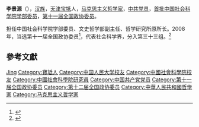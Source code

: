 {{Infobox philosopher
| name             = 李景源
| image            = 
| image_size       = 
| image_alt        = 
| caption          = 
| fullname         = 
| birth_name       = 
| birth_date       = 1945年7月
| birth_place      = {{ROC}}[[河北省|河北省]][[宝坻县|宝坻县]]
| death_date       = 
| death_place      = 
| death_cause      = 
| residence        = 
| nationality      = {{PRC}}
| educate          = [[博士|博士]]
| alma_mater       = [[中国人民大学|中国人民大学]]
| religion         = 
| spouse           = 
| children         = 
| parents          = 
| relatives        = 
| institutions     = [[中国社会科学院|中国社会科学院]]
| work             = 
| influences       = 
| influenced       = 
| award            = [[中国社会科学院学部委员|中国社会科学院学部委员]]
| signature        = 
| signature_size   = 
| signature_alt    = 
| era              = 
| region           = 
| school_tradition = 
| main_interests   = [[马克思主义哲学|马克思主义哲学]]
| notable_ideas    = 
| website          = 
}}
'''李景源'''（{{bd|1945年|7月|}}），[[汉族|汉族]]，[[天津|天津]][[宝坻县|宝坻]]人，[[马克思主义哲学|马克思主义哲学家]]，[[中共党员|中共党员]]，[[中国社会科学院学部委员|首批中国社会科学院学部委员]]，[[第十一届全国政协委员|第十一届全国政协委员]]。

担任中国社会科学院学部委员、文史哲学部副主任、哲学研究所原所长。2008年，当选第十一届全国政协委员<ref>{{cite news|title=第十一届全国政协委员名单|url=http://www.indaa.com.cn/zt/2009qglh/zxzs/200903/t20090303_127573.html|accessdate=2013-04-09|newspaper=新华社北京1月25日电 中国人民政治协商会议第十一届全国委员会委员名单(共2237人，2008年1月25日政协第十届全国委员会常务委员会第二十次会议通过)|date=2008年1月25日|deadurl=yes|archiveurl=https://web.archive.org/web/20130928014403/http://www.indaa.com.cn/zt/2009qglh/zxzs/200903/t20090303_127573.html|archivedate=2013年9月28日|df=}}</ref>，代表社会科学界，分入第三十三组。<ref>{{cite news|title=全国政协信息-李景源|url=http://www.cppcc.gov.cn/CMS/wylibary/showJcwyxtInfoWylibary.action?tabJcwyxt.guid=11W0011260&wytype=wjwy|accessdate=2013-04-11|newspaper=全国政协委员会|archive-date=2019-08-13|archive-url=https://web.archive.org/web/20190813012155/http://www.cppcc.gov.cn/CMS/wylibary/showJcwyxtInfoWylibary.action?tabJcwyxt.guid=11W0011260&wytype=wjwy|dead-url=no}}</ref>

== 參考文獻 ==
{{reflist}}

{{中国政治人物小作品}}
{{中国社会科学院学部委员}}

{{Authority control}}
{{DEFAULTSORT:Li李}}
[[Category:李姓|Jing]]
[[Category:寶坻人|Category:寶坻人]]
[[Category:中国人民大学校友|Category:中国人民大学校友]]
[[Category:中國社會科學院校友|Category:中國社會科學院校友]]
[[Category:中國社會科學院研究員|Category:中國社會科學院研究員]]
[[Category:中国共产党党员|Category:中国共产党党员]]
[[Category:第十一届全国政协委员|Category:第十一届全国政协委员]]
[[Category:第十二届全国政协委员|Category:第十二届全国政协委员]]
[[Category:中華人民共和國哲學家|Category:中華人民共和國哲學家]]
[[Category:马克思主义哲学家|Category:马克思主义哲学家]]